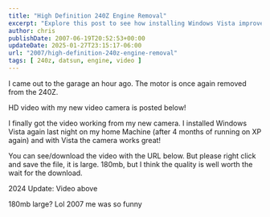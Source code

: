 ---
title: "High Definition 240Z Engine Removal"
excerpt: "Explore this post to see how installing Windows Vista improved camera functionality, complete with video evidence ready for download or on YouTube."
author: chris
publishDate: 2007-06-19T20:52:53+00:00
updateDate: 2025-01-27T23:15:17-06:00
url: "2007/high-definition-240z-engine-removal"
tags: [ 240z, datsun, engine, video ]
---

<YouTubeEmbed videoId="gk4KsPQu9z4" title="High Definition 240Z Engine Removal" publishDate="2007-06-19T20:52:53+00:00" description="I came out to the garage an hour ago. The motor is once again removed from the 240Z. " />

I came out to the garage an hour ago. The motor is once again removed from the 240Z. 

HD video with my new video camera is posted below!

I finally got the video working from my new camera. I installed Windows Vista again last night on my home Machine (after 4 months of running on XP again) and with Vista the camera works great!

You can see/download the video with the URL below. But please right click and save the file, it is large. 180mb, but I think the quality is well worth the wait for the download.

2024 Update: 
Video above 

180mb large? Lol 2007 me was so funny
